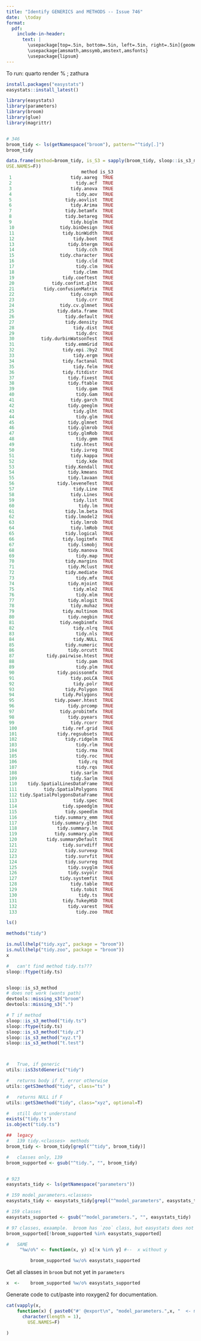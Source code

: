 ```yaml
---
title: "Identify GENERICS and METHODS -- Issue 746"
date:  \today 
format:
  pdf: 
    include-in-header: 
      text: |
        \usepackage[top=.5in, bottom=.5in, left=.5in, right=.5in]{geometry}
        \usepackage{amsmath,amssymb,amstext,amsfonts}
        \usepackage{lipsum}
---
```



To run:	quarto render %	; zathura  

```r
install.packages("easystats")
easystats::install_latest()
```


```r
library(easystats)
library(parameters)
library(broom)
library(glue)
library(magrittr)


# 346	
broom_tidy <- ls(getNamespace("broom"), pattern="^tidy[.]")
broom_tidy

data.frame(method=broom_tidy, is_S3 = sapply(broom_tidy, sloop::is_s3_method,
USE.NAMES=F)) 
                            method is_S3
 1                      tidy.aareg  TRUE
 2                        tidy.acf  TRUE
 3                      tidy.anova  TRUE
 4                        tidy.aov  TRUE
 5                    tidy.aovlist  TRUE
 6                      tidy.Arima  TRUE
 7                    tidy.betamfx  TRUE
 8                    tidy.betareg  TRUE
 9                      tidy.biglm  TRUE
 10                 tidy.binDesign  TRUE
 11                  tidy.binWidth  TRUE
 12                      tidy.boot  TRUE
 13                    tidy.btergm  TRUE
 14                       tidy.cch  TRUE
 15                 tidy.character  TRUE
 16                       tidy.cld  TRUE
 17                       tidy.clm  TRUE
 18                      tidy.clmm  TRUE
 19                  tidy.coeftest  TRUE
 20              tidy.confint.glht  TRUE
 21           tidy.confusionMatrix  TRUE
 22                     tidy.coxph  TRUE
 23                       tidy.crr  TRUE
 24                 tidy.cv.glmnet  TRUE
 25                tidy.data.frame  TRUE
 26                   tidy.default  TRUE
 27                   tidy.density  TRUE
 28                      tidy.dist  TRUE
 29                       tidy.drc  TRUE
 30          tidy.durbinWatsonTest  TRUE
 31                   tidy.emmGrid  TRUE
 32                  tidy.epi.2by2  TRUE
 33                      tidy.ergm  TRUE
 34                  tidy.factanal  TRUE
 35                      tidy.felm  TRUE
 36                  tidy.fitdistr  TRUE
 37                    tidy.fixest  TRUE
 38                    tidy.ftable  TRUE
 39                       tidy.gam  TRUE
 40                       tidy.Gam  TRUE
 41                     tidy.garch  TRUE
 42                    tidy.geeglm  TRUE
 43                      tidy.glht  TRUE
 44                       tidy.glm  TRUE
 45                    tidy.glmnet  TRUE
 46                    tidy.glmrob  TRUE
 47                    tidy.glmRob  TRUE
 48                       tidy.gmm  TRUE
 49                     tidy.htest  TRUE
 50                     tidy.ivreg  TRUE
 51                     tidy.kappa  TRUE
 52                       tidy.kde  TRUE
 53                   tidy.Kendall  TRUE
 54                    tidy.kmeans  TRUE
 55                    tidy.lavaan  TRUE
 56                tidy.leveneTest  TRUE
 57                      tidy.Line  TRUE
 58                     tidy.Lines  TRUE
 59                      tidy.list  TRUE
 60                        tidy.lm  TRUE
 61                   tidy.lm.beta  TRUE
 62                   tidy.lmodel2  TRUE
 63                     tidy.lmrob  TRUE
 64                     tidy.lmRob  TRUE
 65                   tidy.logical  TRUE
 66                  tidy.logitmfx  TRUE
 67                    tidy.lsmobj  TRUE
 68                    tidy.manova  TRUE
 69                       tidy.map  TRUE
 70                   tidy.margins  TRUE
 71                    tidy.Mclust  TRUE
 72                   tidy.mediate  TRUE
 73                       tidy.mfx  TRUE
 74                    tidy.mjoint  TRUE
 75                      tidy.mle2  TRUE
 76                       tidy.mlm  TRUE
 77                    tidy.mlogit  TRUE
 78                     tidy.muhaz  TRUE
 79                  tidy.multinom  TRUE
 80                    tidy.negbin  TRUE
 81                 tidy.negbinmfx  TRUE
 82                      tidy.nlrq  TRUE
 83                       tidy.nls  TRUE
 84                      tidy.NULL  TRUE
 85                   tidy.numeric  TRUE
 86                    tidy.orcutt  TRUE
 87            tidy.pairwise.htest  TRUE
 88                       tidy.pam  TRUE
 89                       tidy.plm  TRUE
 90                tidy.poissonmfx  TRUE
 91                     tidy.poLCA  TRUE
 92                      tidy.polr  TRUE
 93                   tidy.Polygon  TRUE
 94                  tidy.Polygons  TRUE
 95               tidy.power.htest  TRUE
 96                    tidy.prcomp  TRUE
 97                 tidy.probitmfx  TRUE
 98                    tidy.pyears  TRUE
 99                     tidy.rcorr  TRUE
 100                 tidy.ref.grid  TRUE
 101               tidy.regsubsets  TRUE
 102                  tidy.ridgelm  TRUE
 103                      tidy.rlm  TRUE
 104                      tidy.rma  TRUE
 105                      tidy.roc  TRUE
 106                       tidy.rq  TRUE
 107                      tidy.rqs  TRUE
 108                    tidy.sarlm  TRUE
 109                    tidy.Sarlm  TRUE
 110    tidy.SpatialLinesDataFrame  TRUE
 111          tidy.SpatialPolygons  TRUE
 112 tidy.SpatialPolygonsDataFrame  TRUE
 113                     tidy.spec  TRUE
 114                 tidy.speedglm  TRUE
 115                  tidy.speedlm  TRUE
 116              tidy.summary_emm  TRUE
 117             tidy.summary.glht  TRUE
 118               tidy.summary.lm  TRUE
 119              tidy.summary.plm  TRUE
 120           tidy.summaryDefault  TRUE
 121                 tidy.survdiff  TRUE
 122                  tidy.survexp  TRUE
 123                  tidy.survfit  TRUE
 124                  tidy.survreg  TRUE
 125                   tidy.svyglm  TRUE
 126                   tidy.svyolr  TRUE
 127                tidy.systemfit  TRUE
 128                    tidy.table  TRUE
 129                    tidy.tobit  TRUE
 130                       tidy.ts  TRUE
 131                 tidy.TukeyHSD  TRUE
 132                   tidy.varest  TRUE
 133                      tidy.zoo  TRUE

ls()

methods("tidy")

is.null(help("tidy.xyz", package = "broom"))
is.null(help("tidy.zoo", package = "broom"))
x

#	can't find method tidy.ts???
sloop::ftype(tidy.ts)


sloop::is_s3_method
# does not work (wants path)
devtools::missing_s3("broom")
devtools::missing_s3(".")

# T if method
sloop::is_s3_method("tidy.ts")
sloop::ftype(tidy.ts)
sloop::is_s3_method("tidy.z")
sloop::is_s3_method("xyz.t")
sloop::is_s3_method("t.test")



#	True, if generic
utils::isS3stdGeneric("tidy")

#	returns body if T, error otherwise
utils::getS3method("tidy", class="ts" )

#	returns NULL if F
utils::getS3method("tidy", class="xyz", optional=T)

#	still don't understand
exists("tidy.ts")
is.object("tidy.ts")

##	legacy
#	139 tidy.<classes>  methods
broom_tidy <- broom_tidy[grepl("^tidy", broom_tidy)]

#	classes only, 139
broom_supported <- gsub("^tidy.", "", broom_tidy)


# 923
easystats_tidy <- ls(getNamespace("parameters"))

# 159 model_parameters.<classes>
easystats_tidy <- easystats_tidy[grepl("^model_parameters", easystats_tidy)]

# 159 classes
easystats_supported <- gsub("^model_parameters.", "", easystats_tidy)

# 97 classes, exaample.  broom has `zoo` class, but easystats does not
broom_supported[!broom_supported %in% easystats_supported]

#	SAME
     "%w/o%" <- function(x, y) x[!x %in% y] #--  x without y

		 broom_supported %w/o% easystats_supported

```


Get all classes in `broom` but not yet in `parameters`
```r

x  <- 	 broom_supported %w/o% easystats_supported

```

Generate code to cut/paste into roxygen2 for documentation.
```r

cat(vapply(x, 
	function(x) { paste0("#' @export\n", "model_parameters.",x, "  <- model_parameters.default\n\n")},
	  character(length = 1), 
		USE.NAMES=F)

)
```
